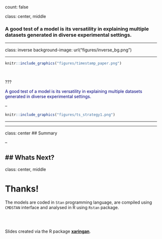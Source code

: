 count: false

class: center, middle

### A good test of a model is its versatility in explaining multiple datasets generated in diverse experimental settings.

---

class: inverse
background-image: url("figures/inverse_bg.png")

<hr>

```r

knitr::include_graphics("figures/timestamp_paper.png")
```

</br>

???

<p style="color:navy;">A good test of a model is its versatility in explaining multiple datasets generated in diverse experimental settings.</p>

--

```r

knitr::include_graphics("figures/ts_strategy1.png")
```

<hr>
---

class: center
## Summary

--

## Whats Next?
---

class: center, middle

# Thanks!

The models are coded in `Stan` programming language, are compiled using `CMDSTAN` interface and analysed in R using `Rstan` package.

</br>
</br>


Slides created via the R package [**xaringan**](https://github.com/yihui/xaringan).

